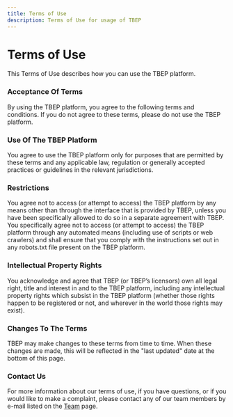 ```yaml
---
title: Terms of Use
description: Terms of Use for usage of TBEP
---
```


# Terms of Use

This Terms of Use describes how you can use the TBEP platform.

### Acceptance Of Terms

By using the TBEP platform, you agree to the following terms and conditions. If you do not agree to these terms, please do not use the TBEP platform.

### Use Of The TBEP Platform

You agree to use the TBEP platform only for purposes that are permitted by these terms and any applicable law, regulation or generally accepted practices or guidelines in the relevant jurisdictions.

### Restrictions

You agree not to access (or attempt to access) the TBEP platform by any means other than through the interface that is provided by TBEP, unless you have been specifically allowed to do so in a separate agreement with TBEP. You specifically agree not to access (or attempt to access) the TBEP platform through any automated means (including use of scripts or web crawlers) and shall ensure that you comply with the instructions set out in any robots.txt file present on the TBEP platform.

### Intellectual Property Rights

You acknowledge and agree that TBEP (or TBEP’s licensors) own all legal right, title and interest in and to the TBEP platform, including any intellectual property rights which subsist in the TBEP platform (whether those rights happen to be registered or not, and wherever in the world those rights may exist).

### Changes To The Terms

TBEP may make changes to these terms from time to time. When these changes are made, this will be reflected in the "last updated" date at the bottom of this page.

### Contact Us

For more information about our terms of use, if you have questions, or if you would like to make a complaint, please contact any of our team members by e-mail listed on the [Team](/team) page.
